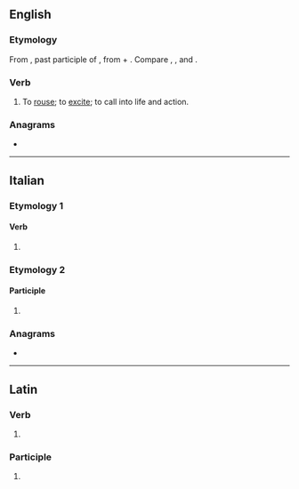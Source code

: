 ==English==

===Etymology===
From {{der|en|la|suscitatus}},{{lena}} past participle of {{m|la|suscitare|t=to lift up, to rouse}}, from {{m|la|sub-}} + {{m|la|citare|t=to rouse, excite}}. Compare {{m|en|excite}}, {{m|en|incite}}, and {{m|en|resuscitate}}.

===Verb===
{{en-verb}}

# {{lb|en|obsolete|transitive}} To [[rouse]]; to [[excite]]; to call into life and action.

{{Webster 1913}}

===Anagrams===
* {{anagrams|en|a=aceissttu|scituates}}

----

==Italian==

===Etymology 1===

====Verb====
{{head|it|verb form}}

# {{inflection of|it|suscitare||2|p|pres|indc|;|2|p|impr}}

===Etymology 2===

====Participle====
{{head|it|past participle form|g=f-p}}

# {{feminine plural of|it|suscitato}}

===Anagrams===
* {{anagrams|it|a=aceissttu|statuisce}}

----

==Latin==

===Verb===
{{la-verb-form|suscitāte}}

# {{inflection of|la|suscitō||2|p|pres|actv|impr}}

===Participle===
{{la-part-form|suscitāte}}

# {{inflection of|la|suscitātus||voc|m|s}}